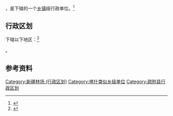 {{中国乡级行政区|65/31/21/402/000}}

'''{{PAGENAMEBASE}}'''，是{{PRC admin/fullname|65/31/21/402/000|3}}下辖的一个[[乡镇|乡镇]]级行政单位。<ref>{{PRC admin/ref sgc|{{PRC admin/parent|65/31/21/402/000}}}}</ref>

== 行政区划 ==

{{PAGENAMEBASE}}下辖以下地区：<ref>{{PRC admin/ref sgc|65/31/21/402/000}}</ref>

{{PRC admin/children|65/31/21/402/000}}。

== 参考资料 ==

{{reflist}}

{{疏附县行政区划}}
{{新疆行政区划小作品}}

[[Category:新疆林场_(行政区划)|Category:新疆林场 (行政区划)]]
[[Category:喀什类似乡级单位|Category:喀什类似乡级单位]]
[[Category:疏附县行政区划|Category:疏附县行政区划]]